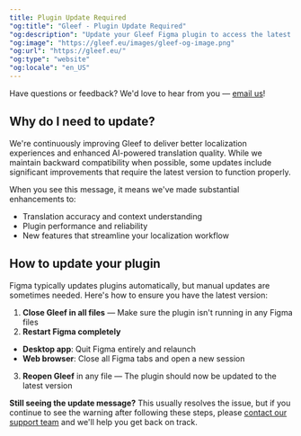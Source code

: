 ```yaml
---
title: Plugin Update Required
"og:title": "Gleef - Plugin Update Required"
"og:description": "Update your Gleef Figma plugin to access the latest features and improvements."
"og:image": "https://gleef.eu/images/gleef-og-image.png"
"og:url": "https://gleef.eu/"
"og:type": "website"
"og:locale": "en_US"
---
```


<Info>Have questions or feedback? We'd love to hear from you — [email us](mailto:contact@gleef.eu)!</Info>

## Why do I need to update?

We're continuously improving Gleef to deliver better localization experiences and enhanced AI-powered translation quality. While we maintain backward compatibility when possible, some updates include significant improvements that require the latest version to function properly.

When you see this message, it means we've made substantial enhancements to:
- Translation accuracy and context understanding
- Plugin performance and reliability
- New features that streamline your localization workflow

## How to update your plugin

Figma typically updates plugins automatically, but manual updates are sometimes needed. Here's how to ensure you have the latest version:

1. **Close Gleef in all files** — Make sure the plugin isn't running in any Figma files
2. **Restart Figma completely**
- **Desktop app**: Quit Figma entirely and relaunch
- **Web browser**: Close all Figma tabs and open a new session
3. **Reopen Gleef** in any file — The plugin should now be updated to the latest version

**Still seeing the update message?** This usually resolves the issue, but if you continue to see the warning after following these steps, please [contact our support team](mailto:contact@gleef.eu) and we'll help you get back on track.